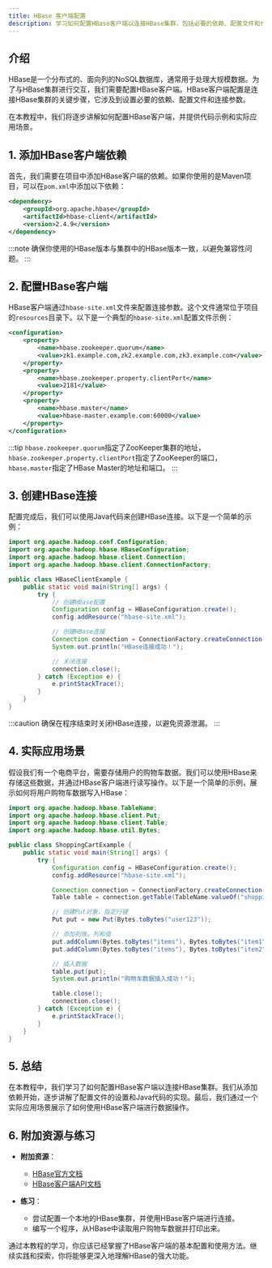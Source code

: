 ```yaml
---
title: HBase 客户端配置
description: 学习如何配置HBase客户端以连接HBase集群，包括必要的依赖、配置文件和代码示例。
---
```


## 介绍

HBase是一个分布式的、面向列的NoSQL数据库，通常用于处理大规模数据。为了与HBase集群进行交互，我们需要配置HBase客户端。HBase客户端配置是连接HBase集群的关键步骤，它涉及到设置必要的依赖、配置文件和连接参数。

在本教程中，我们将逐步讲解如何配置HBase客户端，并提供代码示例和实际应用场景。

## 1. 添加HBase客户端依赖

首先，我们需要在项目中添加HBase客户端的依赖。如果你使用的是Maven项目，可以在`pom.xml`中添加以下依赖：

```xml
<dependency>
    <groupId>org.apache.hbase</groupId>
    <artifactId>hbase-client</artifactId>
    <version>2.4.9</version>
</dependency>
```

:::note
确保你使用的HBase版本与集群中的HBase版本一致，以避免兼容性问题。
:::

## 2. 配置HBase客户端

HBase客户端通过`hbase-site.xml`文件来配置连接参数。这个文件通常位于项目的`resources`目录下。以下是一个典型的`hbase-site.xml`配置文件示例：

```xml
<configuration>
    <property>
        <name>hbase.zookeeper.quorum</name>
        <value>zk1.example.com,zk2.example.com,zk3.example.com</value>
    </property>
    <property>
        <name>hbase.zookeeper.property.clientPort</name>
        <value>2181</value>
    </property>
    <property>
        <name>hbase.master</name>
        <value>hbase-master.example.com:60000</value>
    </property>
</configuration>
```

:::tip
`hbase.zookeeper.quorum`指定了ZooKeeper集群的地址，`hbase.zookeeper.property.clientPort`指定了ZooKeeper的端口，`hbase.master`指定了HBase Master的地址和端口。
:::

## 3. 创建HBase连接

配置完成后，我们可以使用Java代码来创建HBase连接。以下是一个简单的示例：

```java
import org.apache.hadoop.conf.Configuration;
import org.apache.hadoop.hbase.HBaseConfiguration;
import org.apache.hadoop.hbase.client.Connection;
import org.apache.hadoop.hbase.client.ConnectionFactory;

public class HBaseClientExample {
    public static void main(String[] args) {
        try {
            // 创建HBase配置
            Configuration config = HBaseConfiguration.create();
            config.addResource("hbase-site.xml");

            // 创建HBase连接
            Connection connection = ConnectionFactory.createConnection(config);
            System.out.println("HBase连接成功！");

            // 关闭连接
            connection.close();
        } catch (Exception e) {
            e.printStackTrace();
        }
    }
}
```

:::caution
确保在程序结束时关闭HBase连接，以避免资源泄漏。
:::

## 4. 实际应用场景

假设我们有一个电商平台，需要存储用户的购物车数据。我们可以使用HBase来存储这些数据，并通过HBase客户端进行读写操作。以下是一个简单的示例，展示如何将用户购物车数据写入HBase：

```java
import org.apache.hadoop.hbase.TableName;
import org.apache.hadoop.hbase.client.Put;
import org.apache.hadoop.hbase.client.Table;
import org.apache.hadoop.hbase.util.Bytes;

public class ShoppingCartExample {
    public static void main(String[] args) {
        try {
            Configuration config = HBaseConfiguration.create();
            config.addResource("hbase-site.xml");

            Connection connection = ConnectionFactory.createConnection(config);
            Table table = connection.getTable(TableName.valueOf("shopping_cart"));

            // 创建Put对象，指定行键
            Put put = new Put(Bytes.toBytes("user123"));

            // 添加列族、列和值
            put.addColumn(Bytes.toBytes("items"), Bytes.toBytes("item1"), Bytes.toBytes("productA"));
            put.addColumn(Bytes.toBytes("items"), Bytes.toBytes("item2"), Bytes.toBytes("productB"));

            // 插入数据
            table.put(put);
            System.out.println("购物车数据插入成功！");

            table.close();
            connection.close();
        } catch (Exception e) {
            e.printStackTrace();
        }
    }
}
```

## 5. 总结

在本教程中，我们学习了如何配置HBase客户端以连接HBase集群。我们从添加依赖开始，逐步讲解了配置文件的设置和Java代码的实现。最后，我们通过一个实际应用场景展示了如何使用HBase客户端进行数据操作。

## 6. 附加资源与练习

- **附加资源**：
  - [HBase官方文档](https://hbase.apache.org/book.html)
  - [HBase客户端API文档](https://hbase.apache.org/apidocs/index.html)

- **练习**：
  - 尝试配置一个本地的HBase集群，并使用HBase客户端进行连接。
  - 编写一个程序，从HBase中读取用户购物车数据并打印出来。

通过本教程的学习，你应该已经掌握了HBase客户端的基本配置和使用方法。继续实践和探索，你将能够更深入地理解HBase的强大功能。
